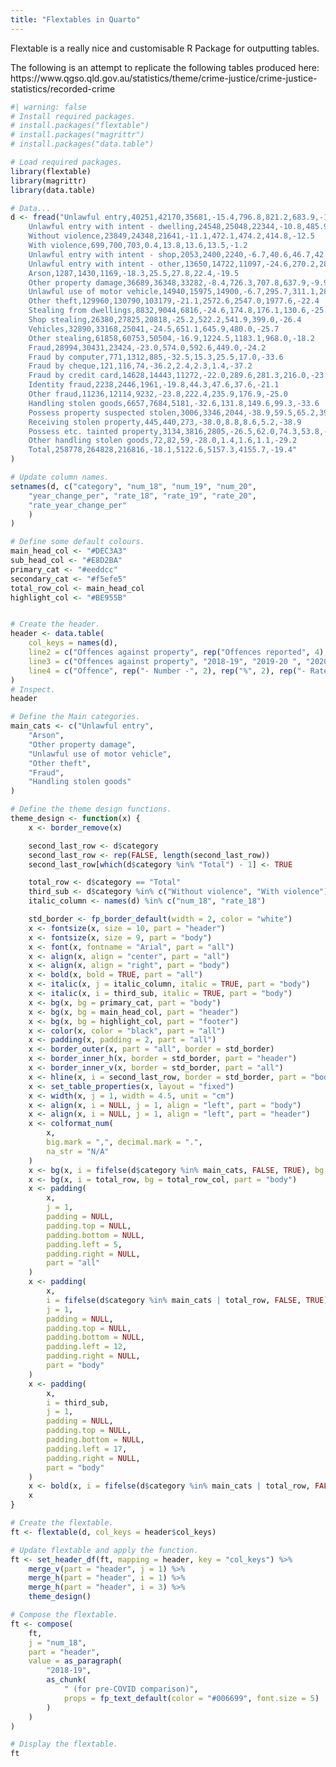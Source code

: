 ```yaml
---
title: "Flextables in Quarto"
---
```


Flextable is a really nice and customisable R Package for outputting tables.

The following is an attempt to replicate the following tables produced here: https://www.qgso.qld.gov.au/statistics/theme/crime-justice/crime-justice-statistics/recorded-crime

```r
#| warning: false
# Install required packages.
# install.packages("flextable")
# install.packages("magrittr")
# install.packages("data.table")

# Load required packages.
library(flextable)
library(magrittr)
library(data.table)

# Data...
d <- fread("Unlawful entry,40251,42170,35681,-15.4,796.8,821.2,683.9,-16.7
    Unlawful entry with intent - dwelling,24548,25048,22344,-10.8,485.9,487.8,428.3,-12.2
    Without violence,23849,24348,21641,-11.1,472.1,474.2,414.8,-12.5
    With violence,699,700,703,0.4,13.8,13.6,13.5,-1.2
    Unlawful entry with intent - shop,2053,2400,2240,-6.7,40.6,46.7,42.9,-8.1
    Unlawful entry with intent - other,13650,14722,11097,-24.6,270.2,286.7,212.7,-25.8
    Arson,1287,1430,1169,-18.3,25.5,27.8,22.4,-19.5
    Other property damage,36689,36348,33282,-8.4,726.3,707.8,637.9,-9.9
    Unlawful use of motor vehicle,14940,15975,14900,-6.7,295.7,311.1,285.6,-8.2
    Other theft,129960,130790,103179,-21.1,2572.6,2547.0,1977.6,-22.4
    Stealing from dwellings,8832,9044,6816,-24.6,174.8,176.1,130.6,-25.8
    Shop stealing,26380,27825,20818,-25.2,522.2,541.9,399.0,-26.4
    Vehicles,32890,33168,25041,-24.5,651.1,645.9,480.0,-25.7
    Other stealing,61858,60753,50504,-16.9,1224.5,1183.1,968.0,-18.2
    Fraud,28994,30431,23424,-23.0,574.0,592.6,449.0,-24.2
    Fraud by computer,771,1312,885,-32.5,15.3,25.5,17.0,-33.6
    Fraud by cheque,121,116,74,-36.2,2.4,2.3,1.4,-37.2
    Fraud by credit card,14628,14443,11272,-22.0,289.6,281.3,216.0,-23.2
    Identity fraud,2238,2446,1961,-19.8,44.3,47.6,37.6,-21.1
    Other fraud,11236,12114,9232,-23.8,222.4,235.9,176.9,-25.0
    Handling stolen goods,6657,7684,5181,-32.6,131.8,149.6,99.3,-33.6
    Possess property suspected stolen,3006,3346,2044,-38.9,59.5,65.2,39.2,-39.9
    Receiving stolen property,445,440,273,-38.0,8.8,8.6,5.2,-38.9
    Possess etc. tainted property,3134,3816,2805,-26.5,62.0,74.3,53.8,-27.7
    Other handling stolen goods,72,82,59,-28.0,1.4,1.6,1.1,-29.2
    Total,258778,264828,216816,-18.1,5122.6,5157.3,4155.7,-19.4"
)

# Update column names.
setnames(d, c("category", "num_18", "num_19", "num_20", 
    "year_change_per", "rate_18", "rate_19", "rate_20", 
    "rate_year_change_per"
    )
)

# Define some default colours.
main_head_col <- "#DEC3A3"
sub_head_col <- "#E8D2BA"
primary_cat <- "#eeddcc"
secondary_cat <- "#f5efe5"
total_row_col <- main_head_col
highlight_col <- "#BE955B"


# Create the header.
header <- data.table(
    col_keys = names(d),
    line2 = c("Offences against property", rep("Offences reported", 4), rep("Offences reported per 100,000 persons", 4)),
    line3 = c("Offences against property", "2018-19", "2019-20 ", "2020-21 ", "1-yr change 2019-20 to 2020-21", "2018-19 (for pre-COVID comparison)", "2019-20(a) ", "2020-21 ", "1-yr change 2019-20 to 2020-21") ,
    line4 = c("Offence", rep("- Number -", 2), rep("%", 2), rep("- Rate - ", 2), rep("%", 2))
)
# Inspect.
header

# Define the Main categories.
main_cats <- c("Unlawful entry",
    "Arson",
    "Other property damage",
    "Unlawful use of motor vehicle",
    "Other theft",
    "Fraud",
    "Handling stolen goods"
)

# Define the theme design functions.
theme_design <- function(x) {
    x <- border_remove(x)

    second_last_row <- d$category
    second_last_row <- rep(FALSE, length(second_last_row))
    second_last_row[which(d$category %in% "Total") - 1] <- TRUE

    total_row <- d$category == "Total"
    third_sub <- d$category %in% c("Without violence", "With violence")
    italic_column <- names(d) %in% c("num_18", "rate_18")

    std_border <- fp_border_default(width = 2, color = "white")
    x <- fontsize(x, size = 10, part = "header")
    x <- fontsize(x, size = 9, part = "body")
    x <- font(x, fontname = "Arial", part = "all")
    x <- align(x, align = "center", part = "all")
    x <- align(x, align = "right", part = "body")
    x <- bold(x, bold = TRUE, part = "all")
    x <- italic(x, j = italic_column, italic = TRUE, part = "body")
    x <- italic(x, i = third_sub, italic = TRUE, part = "body")
    x <- bg(x, bg = primary_cat, part = "body")
    x <- bg(x, bg = main_head_col, part = "header")
    x <- bg(x, bg = highlight_col, part = "footer")
    x <- color(x, color = "black", part = "all")
    x <- padding(x, padding = 2, part = "all")
    x <- border_outer(x, part = "all", border = std_border)
    x <- border_inner_h(x, border = std_border, part = "header")
    x <- border_inner_v(x, border = std_border, part = "all")
    x <- hline(x, i = second_last_row, border = std_border, part = "body")
    x <- set_table_properties(x, layout = "fixed")
    x <- width(x, j = 1, width = 4.5, unit = "cm")
    x <- align(x, i = NULL, j = 1, align = "left", part = "body")
    x <- align(x, i = NULL, j = 1, align = "left", part = "header")
    x <- colformat_num(
        x,
        big.mark = ",", decimal.mark = ".",
        na_str = "N/A"
    )
    x <- bg(x, i = fifelse(d$category %in% main_cats, FALSE, TRUE), bg = secondary_cat, part = "body")
    x <- bg(x, i = total_row, bg = total_row_col, part = "body")
    x <- padding(
        x,
        j = 1,
        padding = NULL,
        padding.top = NULL,
        padding.bottom = NULL,
        padding.left = 5,
        padding.right = NULL,
        part = "all"
    )
    x <- padding(
        x,
        i = fifelse(d$category %in% main_cats | total_row, FALSE, TRUE),
        j = 1,
        padding = NULL,
        padding.top = NULL,
        padding.bottom = NULL,
        padding.left = 12,
        padding.right = NULL,
        part = "body"
    )
    x <- padding(
        x,
        i = third_sub,
        j = 1,
        padding = NULL,
        padding.top = NULL,
        padding.bottom = NULL,
        padding.left = 17,
        padding.right = NULL,
        part = "body"
    )
    x <- bold(x, i = fifelse(d$category %in% main_cats | total_row, FALSE, TRUE), bold = FALSE, part = "body")
    x
}

# Create the flextable.
ft <- flextable(d, col_keys = header$col_keys)

# Update flextable and apply the function.
ft <- set_header_df(ft, mapping = header, key = "col_keys") %>%
    merge_v(part = "header", j = 1) %>%
    merge_h(part = "header", i = 1) %>%
    merge_h(part = "header", i = 3) %>%
    theme_design()

# Compose the flextable.
ft <- compose(
    ft,
    j = "num_18",
    part = "header",
    value = as_paragraph(
        "2018-19",
        as_chunk(
            " (for pre-COVID comparison)",
            props = fp_text_default(color = "#006699", font.size = 5)
        )
    )
)

# Display the flextable.
ft
```